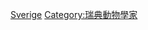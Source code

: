 {{Commonscat|Entomologists from Sweden}}

[[Category:各國昆蟲學家|Sverige]]
[[Category:瑞典動物學家|Category:瑞典動物學家]]